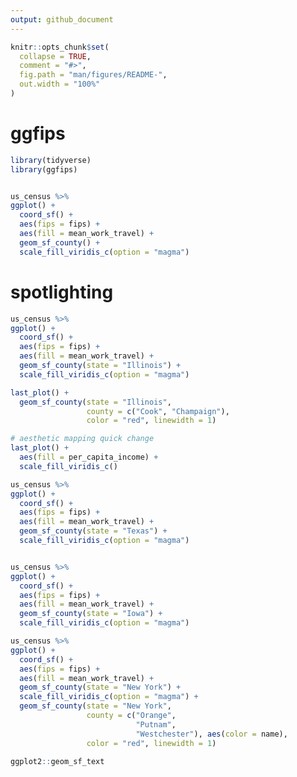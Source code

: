 ```yaml
---
output: github_document
---
```


<!-- README.md is generated from README.Rmd. Please edit that file -->

```r
knitr::opts_chunk$set(
  collapse = TRUE,
  comment = "#>",
  fig.path = "man/figures/README-",
  out.width = "100%"
)
```

# ggfips




```r
library(tidyverse)
library(ggfips)


us_census %>% 
ggplot() +
  coord_sf() +
  aes(fips = fips) +
  aes(fill = mean_work_travel) +
  geom_sf_county() +
  scale_fill_viridis_c(option = "magma")
```


# spotlighting

```r
us_census %>% 
ggplot() +
  coord_sf() +
  aes(fips = fips) +
  aes(fill = mean_work_travel) +
  geom_sf_county(state = "Illinois") +
  scale_fill_viridis_c(option = "magma")

last_plot() +
  geom_sf_county(state = "Illinois",
                 county = c("Cook", "Champaign"),
                 color = "red", linewidth = 1)

# aesthetic mapping quick change
last_plot() +
  aes(fill = per_capita_income) + 
  scale_fill_viridis_c()
```





```r
us_census %>% 
ggplot() +
  coord_sf() +
  aes(fips = fips) +
  aes(fill = mean_work_travel) +
  geom_sf_county(state = "Texas") +
  scale_fill_viridis_c(option = "magma")


us_census %>% 
ggplot() +
  coord_sf() +
  aes(fips = fips) +
  aes(fill = mean_work_travel) +
  geom_sf_county(state = "Iowa") +
  scale_fill_viridis_c(option = "magma")

us_census %>% 
ggplot() +
  coord_sf() +
  aes(fips = fips) +
  aes(fill = mean_work_travel) +
  geom_sf_county(state = "New York") +
  scale_fill_viridis_c(option = "magma") +
  geom_sf_county(state = "New York",
                 county = c("Orange", 
                            "Putnam", 
                            "Westchester"), aes(color = name),
                 color = "red", linewidth = 1)

ggplot2::geom_sf_text
```


 
